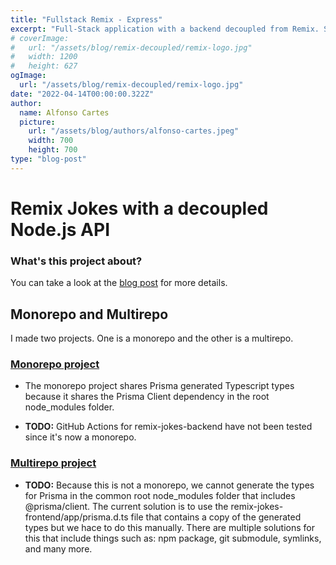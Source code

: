 ```yaml
---
title: "Fullstack Remix - Express"
excerpt: "Full-Stack application with a backend decoupled from Remix. Stack: Remix, Express, NodeJS, JWT, Refresh Tokens, Redis, Prisma, PostgreSQL, AWS Elastic Beanstalk, AWS RDS, and a few others."
# coverImage:
#   url: "/assets/blog/remix-decoupled/remix-logo.jpg"
#   width: 1200
#   height: 627
ogImage:
  url: "/assets/blog/remix-decoupled/remix-logo.jpg"
date: "2022-04-14T00:00:00.322Z"
author:
  name: Alfonso Cartes
  picture:
    url: "/assets/blog/authors/alfonso-cartes.jpeg"
    width: 700
    height: 700
type: "blog-post"
---
```


# Remix Jokes with a decoupled Node.js API

### What's this project about?

You can take a look at the [blog post](https://cartes.dev/blog/posts/remix-express-decoupled) for more details.

## Monorepo and Multirepo

I made two projects. One is a monorepo and the other is a multirepo.

### [Monorepo project](https://github.com/alfonsocartes/remix-jokes-decoupled-monorepo)

- The monorepo project shares Prisma generated Typescript types because it shares the Prisma Client dependency in the root node_modules folder.

- **TODO:** GitHub Actions for remix-jokes-backend have not been tested since it's now a monorepo.

### [Multirepo project](https://github.com/alfonsocartes/remix-jokes-decoupled-multirepo)

- **TODO:** Because this is not a monorepo, we cannot generate the types for Prisma in the common root node_modules folder that includes @prisma/client. The current solution is to use the remix-jokes-frontend/app/prisma.d.ts file that contains a copy of the generated types but we hace to do this manually. There are multiple solutions for this that include things such as: npm package, git submodule, symlinks, and many more.

